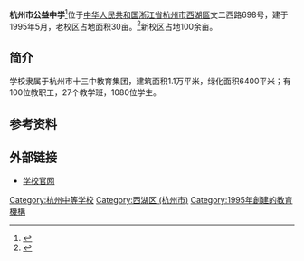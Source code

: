 '''杭州市公益中学'''<ref>{{cite web|url=http://www.xhjy.edu.cn/hzgyzx/xxgl/xxjj/201912/t20191227_536054.shtml|title=杭州市公益中学章程|quote=本校中文全称为杭州市公益中学。|publisher=杭州公益中學|date=2020-05-16}}</ref>位于[[中华人民共和国|中华人民共和国]][[浙江省|浙江省]][[杭州市|杭州市]][[西湖区_(杭州市)|西湖區]]文二西路698号，建于1995年5月，老校区占地面积30亩。<ref name="名片">{{cite web |url=http://www.hzgyzx.net/cms/Article.aspx?id=5324 |language= |title=杭州公益中学名片 |publisher=杭州公益中学 |date=2013-11-21 |accessdate= }}{{Dead link|date=2019年12月 |bot=InternetArchiveBot |fix-attempted=yes }}</ref>新校区占地100余亩。

== 简介 ==
学校隶属于杭州市十三中教育集团，建筑面积1.1万平米，绿化面积6400平米；有100位教职工，27个教学班，1080位学生。

== 参考资料 ==
{{reflist}}

== 外部链接 ==
*[http://www.xhjy.edu.cn/hzgyzx/ 学校官网]

{{DEFAULTSORT:Hangzhou Shi Gongyi Zhongxue}}
[[Category:杭州中等学校|Category:杭州中等学校]]
[[Category:西湖区_(杭州市)|Category:西湖区 (杭州市)]]
[[Category:1995年創建的教育機構|Category:1995年創建的教育機構]]